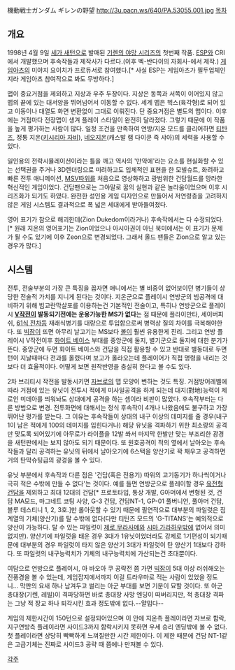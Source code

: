 機動戦士ガンダム ギレンの野望
http://3u.pacn.ws/640/PA.53055.001.jpg
[[목차]]

== 개요 ==
1998년 4월 9일 [[세가 새턴]]으로 발매된 [[기렌의 야망 시리즈]]의 첫번째 작품. [[ESP]]와 CRI에서 개발했으며 후속작들과 제작사가 다르다.(이후 벡-반다이의 자회사-에서 제작.) [[게임아츠]]의 미야지 요이치가 프로듀서로 참여했다.[* 사실 ESP는 게임아츠가 필두업체인지라 게임아츠 참여작으로 봐도 무방하다.]

맵이 중요거점을 제외하고 지상과 우주 두장이다. 지상은 동쪽과 서쪽이 이어있지 않고 맵의 끝에 있는 대서양을 뛰어넘어서 이동할 수 없다. 세계 맵은 헥스(육각형)로 되어 있고 이동이나 대열도 화면 변환없이 그대로 이뤄진다. 단 중요거점은 별도의 맵이다. 이후에는 거점마다 전장맵이 생겨 플레이 스타일이 완전히 달라졌다. 그렇기 때문에 이 작품을 높게 평가하는 사람이 많다. 일정 조건을 만족하여 연방/지온 모드를 클리어하면 [[티탄즈]], 정통 지온([[키시리아 자비]]), [[네오지온]](캐스발 램 다이쿤 즉 샤아)의 세력을 사용할 수 있다.

일인용의 전략시뮬레이션이라는 틀을 깨고 역사의 '만약에'라는 요소를 현실화할 수 있는 선택권을 주거나 3D렌더링으로 미려하고도 입체적인 표현을 한 모빌슈트, 화려하고 빠른 전투 애니메이션, [[MSV]]따위를 처음으로 영상화하고 광범위한 건담월드를 망라한 혁신적인 게임이었다. 건담팬으로는 그야말로 꿈의 실현과 같은 놀라움이었으며 이후 시리즈화가 되기도 하였다. 완전한 성인용 게임 디자인으로 만들어서 저연령층을 고려하지 않은 게임 시스템도 결과적으로 폭 넓은 세대에게 받아들여졌다.

영어 표기가 참으로 해괴한데(Zion Dukedom이라거나) 후속작에서는 다 수정되었다.[* 원래 지온의 영어표기는 Zion이었으나 아시아권이 아닌 북미에서는 이 표기가 문제가 될 수도 있기에 이후 Zeon으로 변경되었다. 그래서 올드 팬들은 Zion으로 알고 있는 경우가 많다.]

== 시스템 ==
전투, 전술부분의 가장 큰 특징을 꼽자면 애니에서는 별 비중이 없어보이던 병기들이 상당한 전술적 가치를 지니게 된다는 것이다. 지온군으로 플레이시 연방군의 빔공격에 대비하기 위해 빔교란막살포를 이용하는건 기본적인 전술이고, 특히나 연방군으로 플레이시 '''[[V작전]]이 발동되기전에는 운용가능한 MS가 없다'''는 점 때문에 플라이만타, 세이버피쉬, [[61식 전차]]등 재래식병기를 대량으로 투입함으로써 병력상 질의 차이를 극복해야한다. 또 [[빅잠]]이 뜨면 아무리 날고기는 MS보다 [[볼(기동전사 건담)|볼]]이 훨씬 유용한게 진리. 그리고 연방 플레이시 V작전이후 [[화이트 베이스]] 부대를 중앙군에 둘지, 별기군으로 둘지에 대한 분기가 뜬다. 중앙군에 두면 화이트 베이스와 건담을 직접 활용할 수 있고 반대로 별동대로 두면 턴이 지날때마다 전과를 올렸다며 보고가 올라오는데 플레이어가 직접 명령을 내리는 것 보다 더 효율적이다. 어떻게 보면 원작반영을 충실히 한다고 볼 수도 있다.

2차 브리티시 작전을 발동시키면 [[자브로]]의 맵 모양이 변하는 것도 특징. 거점방어레벨에 따라 거점에 있는 유닛이 전투시 적에게 미사일공격을 하게 되는데 대지(對地)능력이 제로인 미데아를 띄워놔도 상대에게 공격을 하는 셈이라 비판이 많았다. 후속작부터는 다른 방법으로 변경. 전투화면에 대해서는 정식 후속작이 4개나 나왔음에도 불구하고 가장 뛰어난 평가를 받는다. 그 이유는 후속작들이 상대의 내구 이상의 데미지를 줄 경우(내구 1이 남은 적에게 100의 데미지를 입힌다거나) 해당 유닛을 격파하기 위한 최소량의 공격만 맞도록 되어있기에 아무로가 라이플을 12발 쏴서 마지막 한발만 맞는 부조리한 광경을 새턴판에서는 보지 않아도 되기 때문이다. 또 원호공격이 적의 옆에서 날아오는 후속작들과 달리 공격하는 유닛의 뒤에서 날아오기에 6스택을 양산기로 꽉 채우고 공격하면 거의 탄막슈팅급의 광경을 볼 수 있다.

유닛 부분에서 후속작과 다른 점은 '건담(혹은 전용기) 따위의 고기동기가 하나씩이거나 극히 적은 수밖에 만들 수 없다'는 것이다. 예를 들면 연방군으로 플레이할 경우 [[육전형 건담]]을 제외하고 최대 12대의 건담[* 프로토타입, 통상 개발, G아머에서 변형된 것, 건담 MA모드, 마그네트 코팅 사양, G-3 건담, 건담NT-1, GP-01 풀버니언, 풀아머 건담, 블루 데스티니 1, 2, 3호.]만 롤아웃할 수 있기 때문에 필연적으로 대부분의 파일럿은 짐 계열의 기체(양산기)를 탈 수밖에 없다(다만 티탄즈 모드의 'G-TITANS'는 예외적으로 양산이 가능하다. 탈 수 있는 파일럿이 [[제로 무라사메]]와 [[시마 가라하우]]밖에 없어서 의미없지만). 양산기에 파일럿을 태운 경우 3대가 1유닛이었더라도 강제로 1기편성이 되기때문에 대부분의 경우 파일럿이 타지 않은 양산기 3대가 파일럿이 탄 양산기 1대보다 강하다. 또 파일럿의 내구능력치가 기체의 내구능력치에 가산되는건 초대뿐이다.

여담으로 연방으로 플레이시, 아 바오아 쿠 공략전 쯤 가면 [[빅잠]]이 5대 이상 러쉬해오는 진풍경을 볼 수 있는데, 게임잡지에서까지 이걸 트라우마로 적는 사람이 있었을 정도니... 막판의 요새 하나 남겨두고 썰리는 아군 부대를 보면 기분이 묘할 것이다. 또 아군 총대장(기렌, 레빌)이 격파당하면 바로 총대장 사망 엔딩이 떠버리지만, 적 총대장 격파는 그냥 적 장교 하나 퇴각시킨 효과 정도밖에 없다.--얄밉다--

게임의 제한시간이 150턴으로 설정되어있으며 이 안에 지온측 플레이라면 자브로 함락, 지구연방측 플레이라면 사이드3까지 함락시키지 못하면 우세 승리 엔딩밖에 볼 수 없다. 첫 플레이라면 상당히 빡빡하게 느껴질만한 시간 제한이다. 이 제한 때문에 건담 NT-1같은 고급기체는 진짜로 사이드3 공략 때 쯤에나 만져볼 수 있다.

[[각주]]

